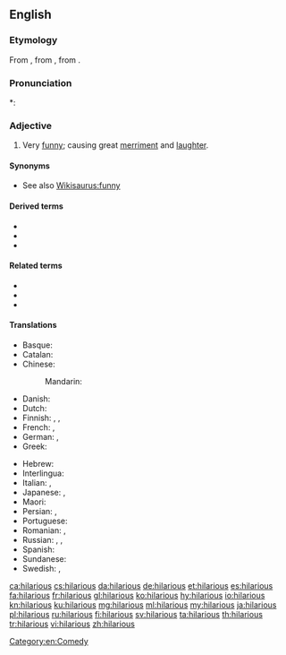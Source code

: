 ==English==

===Etymology===
From {{etyl|la|en}} {{m|la|hilaris||cheerful}}, from {{etyl|grc|en}} {{m|grc|ἱλαρός||cheerful, merry}}, from {{m|grc|ἵλαος||propitious, gracious, kind}}.

===Pronunciation===
*: {{rhymes|ɛəriəs|lang=en}}

===Adjective===
{{en-adj}}

# Very [[funny]]; causing great [[merriment]] and [[laughter]].

====Synonyms====
* See also [[Wikisaurus:funny]]

====Derived terms====
* {{l|en|hilarity}}
* {{l|en|hilariously}}
* {{l|en|hilariousness}}

====Related terms====
* {{l|en|exhilarate}}
* {{l|en|exhilaration}}
* {{l|en|Hilary}}

====Translations====
{{trans-top|very funny; causing great merriment and laughter}}
* Basque: {{t|eu|barregarri}}
* Catalan: {{t|ca|hilarant}}
* Chinese:
*: Mandarin: {{t+|cmn|搞笑|tr=gǎoxiào|sc=Hani}}
* Danish: {{t|da|hylende morsom}}
* Dutch: {{t+|nl|hilarisch}}
* Finnish: {{t+|fi|riemastuttava}}, {{t+|fi|riemukas}}, {{t|fi|ratkiriemukas}}
* French: {{t+|fr|hilarant|m}}, {{t+|fr|hilarante|f}}
* German: {{t|de|zum Tot lachen}}, {{t|de|urkomisch}}
* Greek: {{t+|el|ιλαρός|m}}
{{trans-mid}}
* Hebrew: {{t|he|מַצְחִיק|m|tr=mats'khík|sc=Hebr}}
* Interlingua: {{t|ia|hilare}}
* Italian: {{t+|it|esilarante}}, {{t+|it|spassoso}}
* Japanese: {{t|ja|ひどくおもしろい|tr=hidoku omoshiroi|sc=Jpan}}, {{t|ja|面白おかしい|tr=おもしろおかしい, omoshirookashii|sc=Jpan}}
* Maori: {{t|mi|pukukata}}
* Persian: {{t+|fa|خنده دار}}, {{t+|fa|مضحک}}
* Portuguese: {{t+|pt|hilário}}
* Romanian: {{t+|ro|ilar|m|n}}, {{t+|ro|ilariant|m|n}}
* Russian: {{t+|ru|умори́тельный}}, {{t+|ru|смешно́й}}, {{t+|ru|поте́шный}}
* Spanish: {{t|es|hilarante}}
* Sundanese: {{t|su|pikaseurieun}}
* Swedish: {{t|sv|skrattretande}}, {{t|sv|obetalbar}}
{{trans-bottom}}

[[Category:en:Comedy]]

[[ca:hilarious]]
[[cs:hilarious]]
[[da:hilarious]]
[[de:hilarious]]
[[et:hilarious]]
[[es:hilarious]]
[[fa:hilarious]]
[[fr:hilarious]]
[[gl:hilarious]]
[[ko:hilarious]]
[[hy:hilarious]]
[[io:hilarious]]
[[kn:hilarious]]
[[ku:hilarious]]
[[mg:hilarious]]
[[ml:hilarious]]
[[my:hilarious]]
[[ja:hilarious]]
[[pl:hilarious]]
[[ru:hilarious]]
[[fi:hilarious]]
[[sv:hilarious]]
[[ta:hilarious]]
[[th:hilarious]]
[[tr:hilarious]]
[[vi:hilarious]]
[[zh:hilarious]]